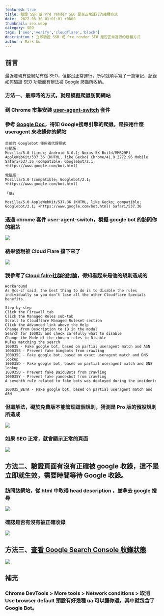 ```yaml
---
featured: true
title: 驗證 SSR 或 Pre render SEO 是否正常運行的幾種方式
date:  2022-06-30 01:01:01 +0800
thumbnail: seo.webp
category: SEO
tags: ['seo','verify','cloudflare','block']
description : 立即驗證 SSR 或 Pre render SEO 是否正常運行的幾種方式
author : Mark ku
---
```

## 前言
最近發現有些網站有做 SEO，但都沒正常運行，所以就順手寫了一篇筆記，記錄如何驗證 SEO 功能面有辦法被 Google 爬蟲所收納。

### 方法一、最即時的方式，就是模擬爬蟲訪問網站
### 到 Chrome 市集安裝 [user-agent-switch](https://chrome.google.com/webstore/detail/user-agent-switcher-for-c/djflhoibgkdhkhhcedjiklpkjnoahfmg?hl=zh-TW) 套件

### 參考 [Google Doc](https://developers.google.com/search/blog/2019/10/updating-user-agent-of-googlebot)，得知 Google搜尋引擎的爬蟲，是採用什麼 useragent 來收錄你的網站

```
目前的 Googlebot 使用者代理程式
行動版：
Mozilla/5.0 (Linux; Android 6.0.1; Nexus 5X Build/MMB29P) AppleWebKit/537.36 (KHTML, like Gecko) Chrome/41.0.2272.96 Mobile Safari/537.36 (compatible; Googlebot/2.1; +https://www.google.com/bot.html)

電腦版：
Mozilla/5.0 (compatible; Googlebot/2.1; +https://www.google.com/bot.html)

「或」

Mozilla/5.0 AppleWebKit/537.36 (KHTML, like Gecko; compatible; Googlebot/2.1; +https://www.google.com/bot.html) Safari/537.36
```

### 透過 chrome 套件 user-agent-switch，模擬 google bot 的訪問你的網站
![](https://i.imgur.com/3K3T80i.png)
### 結果發現被 Cloud Flare 擋下來了
![](https://i.imgur.com/LQMIVyW.png)

### 我參考了[Cloud falre社群的討論](https://community.cloudflare.com/t/cloudflare-managed-special-rules-are-blocking-googlebot/82911/14)，得知看起來是他的規則造成的

```
Workaround
As @cs-cf said, the best thing to do is to disable the rules individually so you don’t lose all the other Cloudflare Specials benefits.

Step-by-step
Click the Firewall tab
Click the Managed Rules sub-tab
Scroll to Cloudflare Managed Ruleset section
Click the Advanced link above the Help
Change from Description to ID in the modal
Search for 100035 and check carefully what to disable
Change the Mode of the chosen rules to Disable
Rules matching the search
100035 - Fake google bot, based on partial useragent match and ASN
100035B - Prevent fake bingbots from crawling
100035C - Fake google bot, based on exact useragent match and DNS lookup
100035D - Fake google bot, based on partial useragent match and DNS lookup
100035U - Prevent fake BaiduBots from crawling
100035Y - Prevent fake yandexbot from crawling
A seventh rule related to fake bots was deployed during the incident:

100035_BETA - Fake google bot, based on partial useragent match and ASN
```
### 但這解法，礙於免費版不能管理這個規則，猜測是 Pro 版的預設規則所造成
![](https://i.imgur.com/smFNMo1.png)

### 如果 SEO 正常，就會顯示正常的頁面
![](https://i.imgur.com/TZci26Z.jpg)
## 方法二、驗證頁面有沒有正確被 google 收錄，這不是立即就生效，需要時間等待 Google 收錄。

### 訪問該網站，從 html 中取得 head description ，並拿去 google 搜尋
![](https://i.imgur.com/R4ac5dl.png)

### 確認是否有沒有被正確收錄
![](https://i.imgur.com/55WLOCy.png)

## 方法三、[查看 Google Search Console  收錄狀態](https://search.google.com/search-console/about)
![](https://i.imgur.com/XkLNyOa.png)

## 補充
### Chrome DevTools > More tools > Network conditions > 取消 Use browser default 預設有好幾種 ua 可以讓你選，其中就包含了 Google Bot。
 
